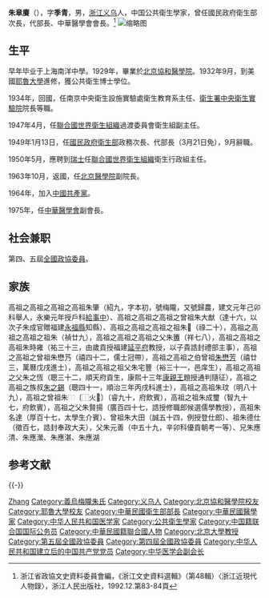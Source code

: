 {{未收錄漢字|[[File:⿰火⿱矛冋.jpg|14px]]}}
{{Infobox Officeholder
|姓名=朱章賡
|圖像=File:朱章賡2.jpg
|圖像大小=200px
|圖像說明=  
| 字       = 字季青
| 號       = 
| 別名     = 
| 出生名   = 
| 出生日期 = 1900年12月5日<ref>「中五十九之五子，和九十六諱章賡，生於光緒庚子年十月十四日戌時」，《梅隴朱氏宗譜》卷十三，第47頁</ref>
| 出生地點 = {{QING|浙江省}}[[金華府|金華府]][[義烏縣|義烏縣]]
| 逝世日期 = {{death date and age|1978|5|17|1900|12|5}}<ref>「就在朱章賡在中華醫學會副會長的位子上還想為新中國的衛生事業多干幾年的時候，不幸於1978年5月17日與世長辭」，《且憑杏實訪民國》，浙江工商大學出版社，2014.06，第166頁</ref>
| 逝世地點 = {{CHN}}[[北京市|北京市]]
| 死因     = 
| 墓地     = {{CHN}}[[北京市|北京市]][[海淀區|海淀區]]萬安公墓
| 墓地座標 = 
| 籍貫     = 
| 國籍     = {{PRC}}
| 公民權   = 
| 政黨     = {{CPC}}
| 其他政黨 = 
| 身高     = 
| 配偶     = 
| 伴侶     = 
| 兒女     = 
| 父母     = 朱郁荃（父，光緒辛卯科優貢蕪湖知縣）
| 親屬     = 
| 居住地   = 
| 學歷     = 
| 母校     = 
| 職業     = 
| 專業     = 
| 著作     = 
* 《蕙生考察記 各國衛生行政》，正中書局， 1936
* 《急救術 醫藥常識》，正中書局，1936
* 《孕婦之友》，商務印書館，1949.09
| 宗教信仰 = 
| 獲獎     = 
| 簽名     = 
| 腳註     = 
}}
'''朱章賡'''（{{bd|1900年|12月5日|1978年|5月17日|catIdx=Z}}），字'''季青'''，男，[[浙江省|浙江]][[義烏縣|义乌]]人，中国公共衛生學家，曾任國民政府衛生部次長，代部長、中華醫學會會長。<ref>浙江省政協文史資料委員會編，《浙江文史資料選輯》（第48輯）〈浙江近現代人物錄〉，浙江人民出版社，1992.12.第83-84頁</ref>
[[File:朱章賡.jpg|缩略图]]

== 生平 ==
早年毕业于上海南洋中學。1929年，畢業於[[北京協和醫學院|北京協和醫學院]]。1932年9月，到美國[[耶魯大學|耶魯大學]]進修，獲公共衛生博士學位。

1934年，回國，任南京中央衛生設施實驗處衛生教育系主任、[[衛生署|衛生署]][[中央衛生實驗院|中央衛生實驗院]]院長等職。

1947年4月，任[[聯合國|聯合國]][[世界衛生組織|世界衛生組織]]過渡委員會衛生組副主任。

1949年1月13日，任[[國民政府|國民政府]][[衛生部|衛生部]]政務次長、代部長（3月21日免），9月辭職。

1950年5月，應聘到[[瑞士|瑞士]]任[[聯合國|聯合國]][[世界衛生組織|世界衛生組織]]衛生行政組主任。

1963年10月，返國，任[[北京醫學院|北京醫學院]]副院長。

1964年，加入[[中國共產黨|中國共產黨]]。

1975年，任[[中華醫學會|中華醫學會]]副會長。

== 社会兼职 ==
第四、五屆[[全國政協委員|全國政協委員]]。

== 家族 ==
高祖之高祖之高祖之高祖朱肇（紹九，字本初，號梅隴，又號歸農，建文元年己卯科舉人，永樂元年授戶科[[給事中|給事中]]）、高祖之高祖之高祖之曾祖朱大猷（達十六，以次子朱成官贈福建[[永福縣|永福縣]]知縣）、高祖之高祖之高祖之祖朱𧓌（祿二十），高祖之高祖之高祖之祖朱（禎廿九），高祖之高祖之高祖之父朱簠（祥七八），高祖之高祖之高祖朱時雍（祐三十三，由歲貢授福建[[延平府|延平府]]教授，以子貴誥封禮部主事），高祖之高祖之曾祖朱懋艿（禧四十二，儒士冠帶），高祖之高祖之伯曾祖[[朱懋芳|朱懋芳]]（禧廿三，萬曆戊戌進士），高祖之高祖之祖父朱宅豐（裕三十一，邑庠生），高祖之高祖之父朱之恆（聰三十二，順天府貢生，康熙十三年[[康親王|康親王]]題授通判隨征），高祖之高祖之族叔[[朱之錫|朱之錫]]（聰四十一，順治三年丙戌科進士），高祖之高祖朱玟（明八十九），高祖之曾祖朱[[File:⿰火⿱矛冋.jpg|14px]]〔⿰火𭿷〕（睿九十，府飲賓），高祖之祖朱成璽（智九十七，府飲賓），高祖之父朱賢揚（廣百四十七，誥授修職郎候選儒學教授），高祖朱名達（厚百十七，太學生介賓）、曾祖朱大田（誠五十四，例授登仕郎）、祖朱德仕（徵百七，誥封奉政大夫），父朱元善（中五十九，辛卯科優貢朝考一等）、兄朱應清、朱應瀠、朱應湛、朱應湖

== 参考文献 ==
{{Reflist}}
{{-}}
{{中华医学会会长}}
{{中华医学会第十五届理事会}}
{{中华医学会第十八届理事会}}

{{Authority control}}
{{DEFAULTSORT:Zhu朱}}
[[Category:朱姓|Zhang]]
[[Category:義烏梅隴朱氏|Category:義烏梅隴朱氏]]
[[Category:义乌人|Category:义乌人]]
[[Category:北京協和醫學院校友|Category:北京協和醫學院校友]]
[[Category:耶魯大學校友|Category:耶魯大學校友]]
[[Category:中華民國衛生部部長|Category:中華民國衛生部部長]]
[[Category:中華民國醫學家|Category:中華民國醫學家]]
[[Category:中华人民共和国医学家|Category:中华人民共和国医学家]]
[[Category:公共衛生學家|Category:公共衛生學家]]
[[Category:中国籍联合国国际公务员|Category:中国籍联合国国际公务员]]
[[Category:中華民國籍聯合國人物|Category:中華民國籍聯合國人物]]
[[Category:北京大學教授|Category:北京大學教授]]
[[Category:第五屆全國政協委員|Category:第五屆全國政協委員]]
[[Category:第四屆全國政協委員|Category:第四屆全國政協委員]]
[[Category:中华人民共和国建立后的中国共产党党员|Category:中华人民共和国建立后的中国共产党党员]]
[[Category:中华医学会副会长|Category:中华医学会副会长]]